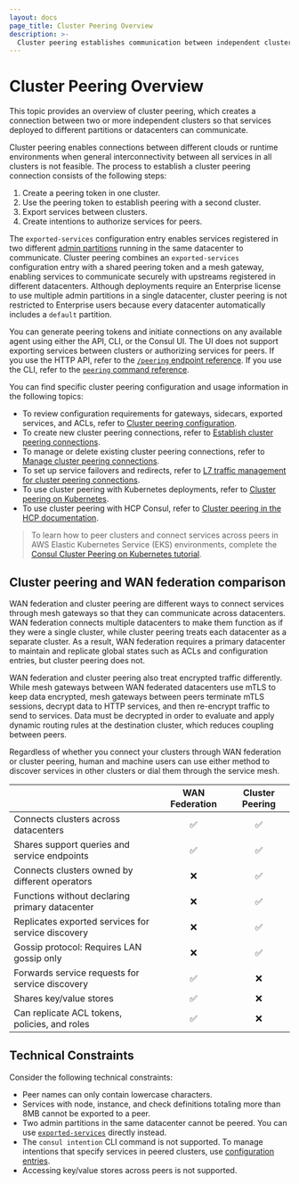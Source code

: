 ```yaml
---
layout: docs
page_title: Cluster Peering Overview
description: >-
  Cluster peering establishes communication between independent clusters in Consul, allowing services to interact across datacenters. Learn about the cluster peering process, differences with WAN federation for multi-datacenter deployments, and technical constraints.  
---
```


# Cluster Peering Overview

This topic provides an overview of cluster peering, which creates a connection between two or more independent clusters so that services deployed to different partitions or datacenters can communicate.

Cluster peering enables connections between different clouds or runtime environments when general interconnectivity between all services in all clusters is not feasible. The process to establish a cluster peering connection consists of the following steps:

1. Create a peering token in one cluster.
1. Use the peering token to establish peering with a second cluster.
1. Export services between clusters.
1. Create intentions to authorize services for peers.

The `exported-services` configuration entry enables services registered in two different [admin partitions](/docs/enterprise/admin-partitions) running in the same datacenter to communicate. Cluster peering combines an `exported-services` configuration entry with a shared peering token and a mesh gateway, enabling services to communicate securely with upstreams registered in different datacenters. Although deployments require an Enterprise license to use multiple admin partitions in a single datacenter, cluster peering is not restricted to Enterprise users because every datacenter automatically includes a `default` partition.

You can generate peering tokens and initiate connections on any available agent using either the API, CLI, or the Consul UI. The UI does not support exporting services between clusters or authorizing services for peers. If you use the HTTP API, refer to the [`/peering` endpoint reference](/consul/api-docs/peering). If you use the CLI, refer to the [`peering` command reference](/consul/commands/peering).

You can find specific cluster peering configuration and usage information in the following topics:

- To review configuration requirements for gateways, sidecars, exported services, and ACLs, refer to [Cluster peering configuration](/docs/consul/cluster-peering/configuration).
- To create new cluster peering connections, refer to [Establish cluster peering connections](/docs/connect/cluster-peering/create-manage-peering).
- To manage or delete existing cluster peering connections, refer to [Manage cluster peering connections](/consul/docs/cluster-peering/usage/manage-connections).
- To set up service failovers and redirects, refer to [L7 traffic management for cluster peering connections](/consul/docs/cluster-peering/usage/peering-traffic-management).
- To use cluster peering with Kubernetes deployments, refer to [Cluster peering on Kubernetes](/consul/docs/cluster-peering/usage/k8s).
- To use cluster peering with HCP Consul, refer to [Cluster peering in the HCP documentation](/hcp/docs/consul/usage/cluster-peering).

> To learn how to peer clusters and connect services across peers in AWS Elastic Kubernetes Service (EKS) environments, complete the [Consul Cluster Peering on Kubernetes tutorial](/consul/tutorials/developer-mesh/cluster-peering-aws).

## Cluster peering and WAN federation comparison

WAN federation and cluster peering are different ways to connect services through mesh gateways so that they can communicate across datacenters. WAN federation connects multiple datacenters to make them function as if they were a single cluster, while cluster peering treats each datacenter as a separate cluster. As a result, WAN federation requires a primary datacenter to maintain and replicate global states such as ACLs and configuration entries, but cluster peering does not.

WAN federation and cluster peering also treat encrypted traffic differently. While mesh gateways between WAN federated datacenters use mTLS to keep data encrypted, mesh gateways between peers terminate mTLS sessions, decrypt data to HTTP services, and then re-encrypt traffic to send to services. Data must be decrypted in order to evaluate and apply dynamic routing rules at the destination cluster, which reduces coupling between peers.

Regardless of whether you connect your clusters through WAN federation or cluster peering, human and machine users can use either method to discover services in other clusters or dial them through the service mesh.

|                                                    | WAN Federation | Cluster Peering |
| :------------------------------------------------- | :------------: | :-------------: |
| Connects clusters across datacenters               |    &#9989;     |    &#9989;      |
| Shares support queries and service endpoints       |    &#9989;     |    &#9989;      |
| Connects clusters owned by different operators     |    &#10060;    |    &#9989;      |
| Functions without declaring primary datacenter     |    &#10060;    |    &#9989;      |
| Replicates exported services for service discovery |    &#10060;    |    &#9989;      |
| Gossip protocol: Requires LAN gossip only          |    &#10060;    |    &#9989;      |
| Forwards service requests for service discovery    |    &#9989;     |    &#10060;     |
| Shares key/value stores                            |    &#9989;     |    &#10060;     |
| Can replicate ACL tokens, policies, and roles      |    &#9989;     |    &#10060;     |

## Technical Constraints

Consider the following technical constraints:

- Peer names can only contain lowercase characters.
- Services with node, instance, and check definitions totaling more than 8MB cannot be exported to a peer.
- Two admin partitions in the same datacenter cannot be peered. You can use [`exported-services`](/docs/connect/config-entries/exported-services#exporting-services-to-peered-clusters) directly instead.
- The `consul intention` CLI command is not supported. To manage intentions that specify services in peered clusters, use [configuration entries](/docs/connect/config-entries/service-intentions).
- Accessing key/value stores across peers is not supported.
